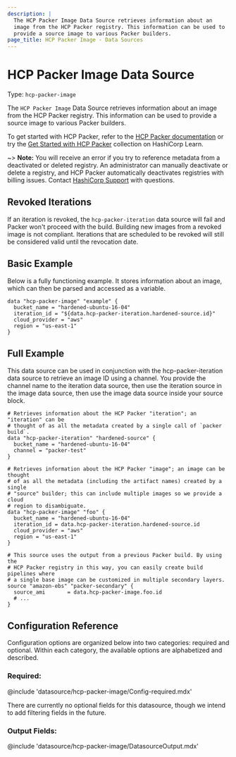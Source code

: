 ```yaml
---
description: |
  The HCP Packer Image Data Source retrieves information about an
  image from the HCP Packer registry. This information can be used to
  provide a source image to various Packer builders.
page_title: HCP Packer Image - Data Sources
---
```


<BadgesHeader>
  <PluginBadge type="official" />
  <PluginBadge type="hcp_packer_ready" />
</BadgesHeader>

# HCP Packer Image Data Source

Type: `hcp-packer-image`

The `HCP Packer Image` Data Source retrieves information about an
image from the HCP Packer registry. This information can be used to
provide a source image to various Packer builders.

To get started with HCP Packer, refer to the [HCP Packer documentation](https://cloud.hashicorp.com/docs/packer) or try the [Get Started with HCP Packer](https://learn.hashicorp.com/collections/packer/hcp-get-started) collection on HashiCorp Learn.

~> **Note:** You will receive an error if you try to reference metadata from a deactivated or deleted registry. An administrator can manually deactivate or delete a registry, and HCP Packer automatically deactivates registries with billing issues. Contact [HashiCorp Support](https://support.hashicorp.com/) with questions.

## Revoked Iterations

If an iteration is revoked, the `hcp-packer-iteration` data source will fail and Packer won't proceed with the build. Building new images from a revoked image is not compliant.
Iterations that are scheduled to be revoked will still be considered valid until the revocation date.

## Basic Example

Below is a fully functioning example. It stores information about an image,
which can then be parsed and accessed as a variable.

```hcl
data "hcp-packer-image" "example" {
  bucket_name = "hardened-ubuntu-16-04"
  iteration_id = "${data.hcp-packer-iteration.hardened-source.id}"
  cloud_provider = "aws"
  region = "us-east-1"
}
```

## Full Example

This data source can be used in conjunction with the hcp-packer-iteration
data source to retrieve an image ID using a channel. You provide the channel
name to the iteration data source, then use the iteration source in the image
data source, then use the image data source inside your source block.

```hcl
# Retrieves information about the HCP Packer "iteration"; an "iteration" can be
# thought of as all the metadata created by a single call of `packer build`.
data "hcp-packer-iteration" "hardened-source" {
  bucket_name = "hardened-ubuntu-16-04"
  channel = "packer-test"
}

# Retrieves information about the HCP Packer "image"; an image can be thought
# of as all the metadata (including the artifact names) created by a single
# "source" builder; this can include multiple images so we provide a cloud
# region to disambiguate.
data "hcp-packer-image" "foo" {
  bucket_name = "hardened-ubuntu-16-04"
  iteration_id = data.hcp-packer-iteration.hardened-source.id
  cloud_provider = "aws"
  region = "us-east-1"
}

# This source uses the output from a previous Packer build. By using the
# HCP Packer registry in this way, you can easily create build pipelines where
# a single base image can be customized in multiple secondary layers.
source "amazon-ebs" "packer-secondary" {
  source_ami       = data.hcp-packer-image.foo.id
  # ...
}
```

## Configuration Reference

Configuration options are organized below into two categories: required and
optional. Within each category, the available options are alphabetized and
described.

### Required:

@include 'datasource/hcp-packer-image/Config-required.mdx'

There are currently no optional fields for this datasource, though we intend
to add filtering fields in the future.

### Output Fields:

@include 'datasource/hcp-packer-image/DatasourceOutput.mdx'
